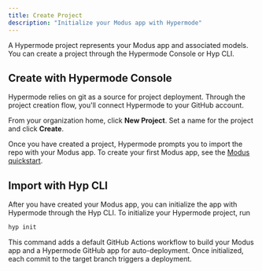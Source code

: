 ```yaml
---
title: Create Project
description: "Initialize your Modus app with Hypermode"
---
```


A Hypermode project represents your Modus app and associated models. You can create a project through the Hypermode Console or Hyp CLI.

## Create with Hypermode Console

<Note>
  Hypermode relies on git as a source for project deployment. Through the
  project creation flow, you'll connect Hypermode to your GitHub account.
</Note>

From your organization home, click **New Project**. Set a name for the project and click **Create**.

Once you have created a project, Hypermode prompts you to import the repo with your Modus app. To create your first Modus app, see the [Modus quickstart](modus/quickstart).

## Import with Hyp CLI

After you have created your Modus app, you can initialize the app with Hypermode through the Hyp CLI. To initialize your Hypermode project, run

```bash
hyp init
```

This command adds a default GitHub Actions workflow to build your Modus app and a Hypermode GitHub app for auto-deployment. Once initialized, each commit to the target branch triggers a deployment.
